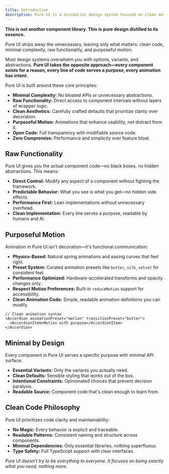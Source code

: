 ```yaml
---
title: Introduction
description: Pure UI is a minimalist design system focused on clean aesthetics, raw functionality, and uncompromising simplicity for modern web applications.
---
```


**This is not another component library. This is pure design distilled to its essence.**

Pure UI strips away the unnecessary, leaving only what matters: clean code, minimal complexity, raw functionality, and purposeful motion.

Most design systems overwhelm you with options, variants, and abstractions. **Pure UI takes the opposite approach—every component exists for a reason, every line of code serves a purpose, every animation has intent.**

Pure UI is built around these core principles:

- **Minimal Complexity:** No bloated APIs or unnecessary abstractions.
- **Raw Functionality:** Direct access to component internals without layers of wrapper logic.
- **Clean Aesthetics:** Carefully crafted defaults that prioritize clarity over decoration.
- **Purposeful Motion:** Animations that enhance usability, not distract from it.
- **Open Code:** Full transparency with modifiable source code.
- **Zero Compromise:** Performance and simplicity over feature bloat.

## Raw Functionality

Pure UI gives you the actual component code—no black boxes, no hidden abstractions. This means:

- **Direct Control:** Modify any aspect of a component without fighting the framework.
- **Predictable Behavior:** What you see is what you get—no hidden side effects.
- **Performance First:** Lean implementations without unnecessary overhead.
- **Clean Implementation:** Every line serves a purpose, readable by humans and AI.

## Purposeful Motion

Animation in Pure UI isn't decoration—it's functional communication:

- **Physics-Based:** Natural spring animations and easing curves that feel right.
- **Preset System:** Curated animation presets like `butter`, `silk`, `velvet` for consistent feel.
- **Performance Optimized:** Hardware-accelerated transforms and opacity changes only.
- **Respect Motion Preferences:** Built-in `reduceMotion` support for accessibility.
- **Clean Animation Code:** Simple, readable animation definitions you can modify.

```tsx
// Clean animation syntax
<Accordion animationPreset="motion" transitionPreset="butter">
  <AccordionItem>Motion with purpose</AccordionItem>
</Accordion>
```

## Minimal by Design

Every component in Pure UI serves a specific purpose with minimal API surface:

- **Essential Variants:** Only the variants you actually need.
- **Clean Defaults:** Sensible styling that works out of the box.
- **Intentional Constraints:** Opinionated choices that prevent decision paralysis.
- **Readable Source:** Component code that's clean enough to learn from.

## Clean Code Philosophy

Pure UI prioritizes code clarity and maintainability:

- **No Magic:** Every behavior is explicit and traceable.
- **Readable Patterns:** Consistent naming and structure across components.
- **Minimal Dependencies:** Only essential libraries, nothing superfluous.
- **Type Safety:** Full TypeScript support with clear interfaces.

_Pure UI doesn't try to be everything to everyone. It focuses on being exactly what you need, nothing more._
